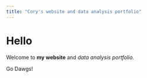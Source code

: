 ```yaml
---
title: "Cory's website and data analysis portfolio"
---
```


# Hello



Welcome to **my website** and _data analysis portfolio._ 



Go Dawgs!